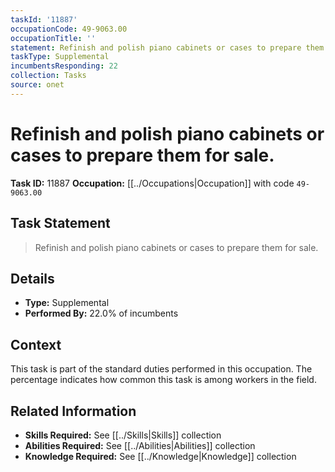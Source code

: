 ```yaml
---
taskId: '11887'
occupationCode: 49-9063.00
occupationTitle: ''
statement: Refinish and polish piano cabinets or cases to prepare them for sale.
taskType: Supplemental
incumbentsResponding: 22
collection: Tasks
source: onet
---
```

# Refinish and polish piano cabinets or cases to prepare them for sale.

**Task ID:** 11887
**Occupation:** [[../Occupations|Occupation]] with code `49-9063.00`

## Task Statement

> Refinish and polish piano cabinets or cases to prepare them for sale.

## Details

- **Type:** Supplemental
- **Performed By:** 22.0% of incumbents

## Context

This task is part of the standard duties performed in this occupation. The percentage indicates how common this task is among workers in the field.

## Related Information

- **Skills Required:** See [[../Skills|Skills]] collection
- **Abilities Required:** See [[../Abilities|Abilities]] collection
- **Knowledge Required:** See [[../Knowledge|Knowledge]] collection
